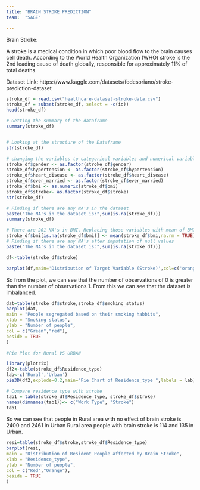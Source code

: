 ```yaml
---
title: "BRAIN STROKE PREDICTION"
team:  "SAGE"

---
```


Brain Stroke:

A stroke is a medical condition in which poor blood flow to the brain causes cell death. According to the World Health Organization (WHO) stroke is the 2nd leading cause of death globally, responsible for approximately 11% of total deaths.

Dataset Link: https://www.kaggle.com/datasets/fedesoriano/stroke-prediction-dataset


```r

stroke_df = read.csv("healthcare-dataset-stroke-data.csv")
stroke_df = subset(stroke_df, select = -c(id))
head(stroke_df)

# Getting the summary of the dataframe
summary(stroke_df)


# Looking at the structure of the Dataframe
str(stroke_df)

```
```r
# changing the variables to categorical variables and numerical variables
stroke_df$gender <- as.factor(stroke_df$gender)
stroke_df$hypertension <- as.factor(stroke_df$hypertension)
stroke_df$heart_disease <- as.factor(stroke_df$heart_disease)
stroke_df$ever_married <- as.factor(stroke_df$ever_married)
stroke_df$bmi <- as.numeric(stroke_df$bmi)
stroke_df$stroke<- as.factor(stroke_df$stroke)
str(stroke_df)

# Finding if there are any NA's in the dataset
paste("The NA's in the dataset is:",sum(is.na(stroke_df)))
summary(stroke_df)

```
```r
# There are 201 NA's in BMI. Replacing those variables with mean of BMI
stroke_df$bmi[is.na(stroke_df$bmi)] <- mean(stroke_df$bmi,na.rm = TRUE)
# Finding if there are any NA's after imputation of null values
paste("The NA's in the dataset is:",sum(is.na(stroke_df)))
```

```r

df<-table(stroke_df$stroke)

barplot(df,main='Distribution of Target Variable (Stroke)',col=c('orange','red'))


```

So from the plot, we can see that the number of observations of 0 is greater than the number of observations 1. From this we can see that the dataset is imbalanced.

```r
dat=table(stroke_df$stroke,stroke_df$smoking_status)
barplot(dat,
main = "People segregated based on their smoking habbits",
xlab = "Smoking status",
ylab = "Number of people",
col = c("Green","red"),
beside = TRUE
)

```
```r

#Pie Plot for Rural VS URBAN

library(plotrix)
df2<-table(stroke_df$Residence_type)
lab<-c('Rural','Urban')
pie3D(df2,explode=0.2,main="Pie Chart of Residence_type ",labels = lab)


```

```r

# Compare residence type with stroke 
tab1 = table(stroke_df$Residence_type, stroke_df$stroke)
names(dimnames(tab1))<- c("Work Type", "Stroke")
tab1
```

So we can see that people in Rural area with no effect of brain stroke is 2400 and 2461 in Urban
Rural area people with brain stroke is 114 and 135 in Urban.


```r

resi=table(stroke_df$stroke,stroke_df$Residence_type)
barplot(resi,
main = "Distribution of Resident People affected by Brain Stroke",
xlab = "Residence_type",
ylab = "Number of people",
col = c("Red","Orange"),
beside = TRUE
)




```


